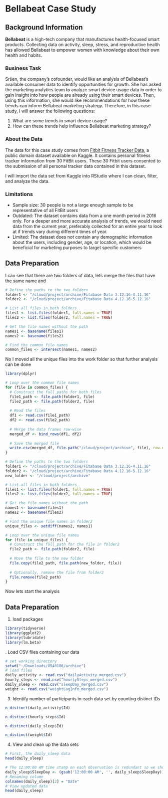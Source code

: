 # Bellabeat Case Study

## Background Information

**Bellabeat** is a high-tech company that manufactures health-focused smart products. Collecting data on activity, sleep, stress, and reproductive health has allowed Bellabeat to empower women with knowledge about their own health and habits.

### Business Task

Sršen, the company’s cofounder, would like an analysis of Bellabeat’s available consumer data to identify opportunities for growth. She has asked the marketing analytics team to analyze smart device usage data in order to gain insight into how people are already using their smart devices. Then, using this information, she would like recommendations for how these trends can inform Bellabeat marketing strategy. Therefore, in this case study, I will answer the following questions:

1.  What are some trends in smart device usage?
2.  How can these trends help influence Bellabeat marketing strategy?

### About the Data

The data for this case study comes from [Fitbit Fitness Tracker Data](https://www.kaggle.com/datasets/arashnic/fitbit), a public domain dataset available on Kaggle. It contains personal fitness tracker information from 30 FitBit users. These 30 Fitbit users consented to the submission of all personal tracker data contained in this dataset.

I will import the data set from Kaggle into RStudio where I can clean, filter, and analyze the data.

### Limitations

-   Sample size: 30 people is not a large enough sample to be representative of all FitBit users
-   Outdated: The dataset contains data from a one month period in 2016 only. For a deeper and more accurate analysis of trends, we would need data from the current year, preferably collected for an entire year to look at if trends vary during different times of year.
-   Limited: The dataset does not contain any demographic information about the users, including gender, age, or location, which would be beneficial for marketing purposes to target specific customers

## Data Preparation

I can see that there are two folders of data, lets merge the files that have the same name and

```r
# Define the paths to the two folders
folder1 <- "/cloud/project/archive/Fitabase Data 3.12.16-4.11.16"
folder2 <- "/cloud/project/archive/Fitabase Data 4.12.16-5.12.16"

# List all files in both folders
files1 <- list.files(folder1, full.names = TRUE)
files2 <- list.files(folder2, full.names = TRUE)

# Get the file names without the path
names1 <- basename(files1)
names2 <- basename(files2)

# Find the common file names
common_files <- intersect(names1, names2)

```

No I moved all the unique files into the work folder so that further analysis can be done

```r
library(dplyr)

# Loop over the common file names
for (file in common_files) {
  # Construct the full paths for both files
  file1_path <- file.path(folder1, file)
  file2_path <- file.path(folder2, file)
  
  # Read the files
  df1 <- read.csv(file1_path)
  df2 <- read.csv(file2_path)
  
  # Merge the data frames row-wise
  merged_df <- bind_rows(df1, df2)
  
  # Save the merged file
  write.csv(merged_df, file.path("/cloud/project/archive", file), row.names = FALSE)
}

# Define the paths to the two folders
folder1 <- "/cloud/project/archive/Fitabase Data 3.12.16-4.11.16"
folder2 <- "/cloud/project/archive/Fitabase Data 4.12.16-5.12.16"
new_folder <- "/cloud/project/archive"

# List all files in both folders
files1 <- list.files(folder1, full.names = TRUE)
files2 <- list.files(folder2, full.names = TRUE)

# Get the file names without the path
names1 <- basename(files1)
names2 <- basename(files2)

# Find the unique file names in folder2
unique_files <- setdiff(names2, names1)

# Loop over the unique file names
for (file in unique_files) {
  # Construct the full path for the file in folder2
  file2_path <- file.path(folder2, file)
  
  # Move the file to the new folder
  file.copy(file2_path, file.path(new_folder, file))
  
  # Optionally, remove the file from folder2
  file.remove(file2_path)
}
```

Now lets start the analysis

## Data Preparation

1.  load packages

```r
library(tidyverse)
library(ggplot2)
library(lubridate)
library(lm.beta)
```

. Load CSV files containing our data

```r
# set working directory
setwd("~/Downloads/8548186/archive")
# load files
daily_activity <- read.csv("dailyActivity_merged.csv")
hourly_steps <- read.csv("hourlySteps_merged.csv")
daily_sleep <- read.csv("sleepDay_merged.csv")
weight <- read.csv("weightLogInfo_merged.csv")
```

3.  Identify number of participants in each data set by counting distinct IDs

```r
n_distinct(daily_activity$Id)
```

```r
n_distinct(hourly_steps$Id)
```

```r
n_distinct(daily_sleep$Id)
```

```r
n_distinct(weight$Id)
```

4.  View and clean up the data sets
```r

# First, the daily_sleep data
head(daily_sleep)

```
```r
# The 12:00:00 AM time stamp on each observation is redundant so we should remove it to make the data easier to work with
daily_sleep$SleepDay <- (gsub('12:00:00 AM', '', daily_sleep$SleepDay))
# Renaming column
colnames(daily_sleep)[2] = "Date"
# View updated data
head(daily_sleep)
```


